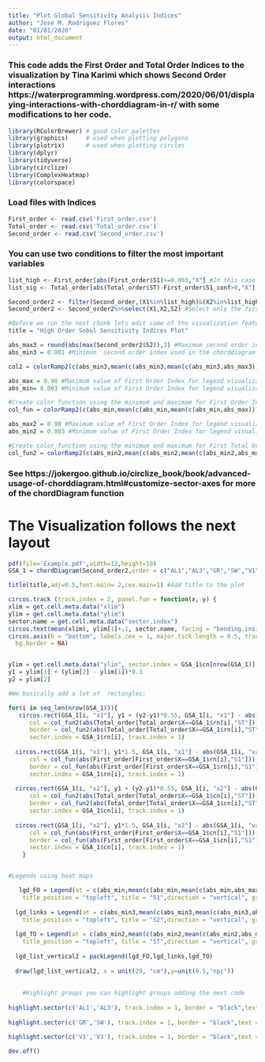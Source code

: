 ```yaml
---
title: "Plot Global Sensitivity Analysis Indices"
author: "Jose M. Rodriguez Flores"
date: "01/01/2020"
output: html_document
---
```



### This code adds the First Order and Total Order Indices to  the visualization by Tina Karimi which shows Second Order interactions https://waterprogramming.wordpress.com/2020/06/01/displaying-interactions-with-chorddiagram-in-r/ with some modifications to her code.

```r
library(RColorBrewer) # good color palettes
library(graphics)     # used when plotting polygons
library(plotrix)      # used when plotting circles
library(dplyr)
library(tidyverse)
library(circlize)
library(ComplexHeatmap)
library(colorspace)
```

### Load files with Indices

```r
First_order <- read.csv('First_order.csv')
Total_order <- read.csv('Total_order.csv')
Second_order <- read.csv('Second_order.csv')
```

### You can use two conditions to filter the most important variables

```r
list_high <- First_order[abs(First_order$S1)>=0.003,"X"] #In this case I choose those variables which First Order Index is bigger than 0.003
list_sig <- Total_order[abs(Total_order$ST)-First_order$S1_conf>0,"X"] #Using confidence levels from SALib
```

```r
Second_order2 <- filter(Second_order,(X1%in%list_high)&(X2%in%list_high)) #Filter only those that you selected from your condition 
Second_order2 <- Second_order2%>%select(X1,X2,S2) #Select only the first two columns
```

```r
#Before we run the next chunk lets edit some of the visualization features 
title = "High Order Sobol Sensitivity Indices Plot"

abs_max3 = round(abs(max(Second_order2$S2)),3) #Maximum second order index
abs_min3 = 0.001 #Minimum  second order index used in the chorddiagram function

col2 = colorRamp2(c(abs_min3,mean(c(abs_min3,mean(c(abs_min3,abs_max3)))),mean(c(abs_min3,abs_max3)),mean(c(mean(c(abs_min3,abs_max3)),abs_max3)),abs_max3),sequential_hcl(palette="Red-Blue",n=5,rev=TRUE,alpha = 1)) #This line creates a color palette for the second order indices (ribons in the chord diagram) you can use your favorite colors in this case I am using the hcl package

abs_max = 0.98 #Maximum value of First Order Index for legend visualization 
abs_min= 0.003 #Minimum value of First Order Index for legend visualization 

#Create color function using the minimum and maximum for First Order Index 
col_fun = colorRamp2(c(abs_min,mean(c(abs_min,mean(c(abs_min,abs_max)))),mean(c(abs_min,abs_max)),mean(c(mean(c(abs_min,abs_max)),abs_max)),abs_max), sequential_hcl(palette="Hawaii",n=5,rev=TRUE))

abs_max2 = 0.98 #Maximum value of First Order Index for legend visualization 
abs_min2 = 0.003 #Minimum value of First Order Index for legend visualization 

#Create color function using the minimum and maximum for First Total Order Index 
col_fun2 = colorRamp2(c(abs_min2,mean(c(abs_min2,mean(c(abs_min2,abs_max2)))),mean(c(abs_min2,abs_max2)),mean(c(mean(c(abs_min2,abs_max2)),abs_max2)),abs_max2), sequential_hcl(palette="Plasma",n=5,rev=TRUE)) 

```

### See https://jokergoo.github.io/circlize_book/book/advanced-usage-of-chorddiagram.html#customize-sector-axes for more of the chordDiagram function

# The Visualization follows the next layout


```r
pdf(file='Example.pdf',width=12,height=10)
GSA_1 = chordDiagram(Second_order2,order = c("AL1","AL3","GR","SW","V1","V3"),grid.col = "white" ,col=col2, annotationTrackHeight = mm_h(0), link.sort = TRUE, link.decreasing = TRUE,annotationTrack = "grid", preAllocateTracks = list(1),link.visible = c(Second_order2[[3]] >= abs_min3| Second_order2[[3]] <= (-1*abs_min3)),directional = 1,scale=FALSE,link.lwd = 2,link.lty = 1, link.border = "black")

title(title,adj=0.5,font.main= 2,cex.main=1) #Add title to the plot 

circos.track (track.index = 2, panel.fun = function(x, y) {
xlim = get.cell.meta.data("xlim")
ylim = get.cell.meta.data("ylim")
sector.name = get.cell.meta.data("sector.index")
circos.text(mean(xlim), ylim[1]+.1, sector.name, facing = "bending.inside", niceFacing = TRUE, adj = c(0.5,-1),cex = 1,font=1)
circos.axis(h = "bottom", labels.cex = 1, major.tick.length = 0.5, track.index = 2,labels=FALSE)}, 
  bg.border = NA)


ylim = get.cell.meta.data("ylim", sector.index = GSA_1$cn[nrow(GSA_1)], track.index = 1)
y1 = ylim[1] + (ylim[2] - ylim[1])*0.3
y2 = ylim[2]

#We basically add a lot of  rectangles:

for(i in seq_len(nrow(GSA_1))){
   circos.rect(GSA_1[i, "x1"], y1 + (y2-y1)*0.55, GSA_1[i, "x1"] - abs(GSA_1[i, "value1"]), y2*0.85,
      col = col_fun2(abs(Total_order[Total_order$X==GSA_1$rn[i],"ST"])), 
      border = col_fun2(abs(Total_order[Total_order$X==GSA_1$rn[i],"ST"])),
      sector.index = GSA_1$rn[i], track.index = 1)
  
  circos.rect(GSA_1[i, "x1"], y1*1.5, GSA_1[i, "x1"] - abs(GSA_1[i, "value1"]), y1 + (y2-y1)*0.45,
      col = col_fun(abs(First_order[First_order$X==GSA_1$rn[i],"S1"])),
      border = col_fun(abs(First_order[First_order$X==GSA_1$rn[i],"S1"])),
      sector.index = GSA_1$rn[i], track.index = 1)
   
  circos.rect(GSA_1[i, "x2"], y1 + (y2-y1)*0.55, GSA_1[i, "x2"] - abs(GSA_1[i, "value1"]), y2*0.85,
      col = col_fun2(abs(Total_order[Total_order$X==GSA_1$cn[i],"ST"])),
      border = col_fun2(abs(Total_order[Total_order$X==GSA_1$cn[i],"ST"])),
      sector.index = GSA_1$cn[i], track.index = 1)
  
  circos.rect(GSA_1[i, "x2"], y1*1.5, GSA_1[i, "x2"] - abs(GSA_1[i, "value1"]), y1 + (y2-y1)*0.45,
      col = col_fun(abs(First_order[First_order$X==GSA_1$cn[i],"S1"])),
      border = col_fun(abs(First_order[First_order$X==GSA_1$cn[i],"S1"])),
      sector.index = GSA_1$cn[i], track.index = 1)
    }


#Legends using heat maps 

   lgd_FO = Legend(at = c(abs_min,mean(c(abs_min,mean(c(abs_min,abs_max)))),mean(c(abs_min,abs_max)),mean(c(mean(c(abs_min,abs_max)),abs_max)),abs_max),col_fun = col_fun, 
    title_position = "topleft", title = "S1",direction = "vertical", grid_width = unit(1, "cm"),legend_width =  unit(6,"cm"),legend_height = unit(3.5,"cm"))
   
  lgd_links = Legend(at = c(abs_min3,mean(c(abs_min3,mean(c(abs_min3,abs_max3)))),mean(c(abs_min3,abs_max3)),mean(c(mean(c(abs_min3,abs_max3)),abs_max3)),abs_max3), col_fun = col2, 
    title_position = "topleft", title = "S2",direction = "vertical", grid_width = unit(1, "cm"),legend_width =  unit(6,"cm"),legend_height = unit(3.5,"cm"))
  
  lgd_TO = Legend(at = c(abs_min2,mean(c(abs_min2,mean(c(abs_min2,abs_max2)))),mean(c(abs_min2,abs_max2)),mean(c(mean(c(abs_min2,abs_max2)),abs_max2)),abs_max2), col_fun = col_fun2, 
    title_position = "topleft", title = "ST",direction = "vertical", grid_width = unit(1, "cm"),legend_width =  unit(6,"cm"),legend_height = unit(3.5,"cm"))
  
  lgd_list_vertical2 = packLegend(lgd_FO,lgd_links,lgd_TO)
  
  draw(lgd_list_vertical2, x = unit(29, "cm"),y=unit(0.5,"npc"))
  
  
    #Highlight groups you can highlight groups adding the next code 
      
highlight.sector(c('AL1','AL3'), track.index = 1, border = "black",text = "GROUP 1", cex = 1, text.col = "black", niceFacing = TRUE,padding = c(-0.9, 0, 0.3, 0),font=2, col=NA,lwd = 1.8)
               
highlight.sector(c('GR','SW'), track.index = 1, border = "black",text = "GROUP 2", cex = 1, text.col = "black", niceFacing = TRUE,padding = c(-0.9, 0, 0.3, 0),font=2, col=NA,lwd = 1.8)        

highlight.sector(c('V1','V3'), track.index = 1, border = "black",text = "GROUP 3", cex = 1, text.col = "black", niceFacing = TRUE,padding = c(-0.9, 0, 0.3, 0),font=2, col=NA,lwd = 1.8)
                                  
dev.off()
```




